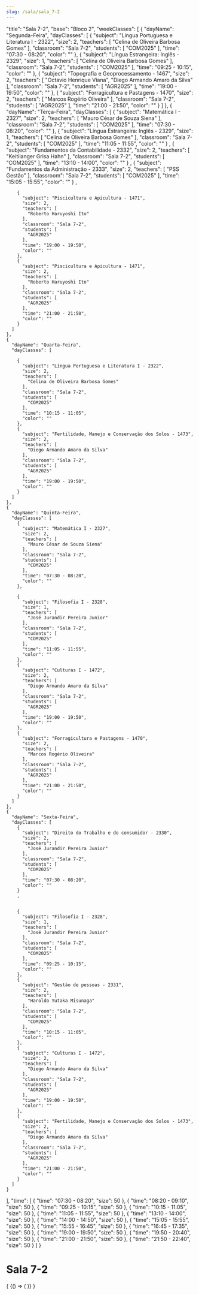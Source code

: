 ```yaml
---
slug: /sala/sala_7-2
---
```


  "title": "Sala 7-2",
  "base": "Bloco 2",
  "weekClasses": [
    {
      "dayName": "Segunda-Feira",
      "dayClasses": [
        {
          "subject": "Língua Portuguesa e Literatura I - 2322",
          "size": 2,
          "teachers": [
            "Celina de Oliveira Barbosa Gomes"
          ],
          "classroom": "Sala 7-2",
          "students": [
            "COM2025"
          ],
          "time": "07:30 - 08:20",
          "color": ""
        },
        {
          "subject": "Língua Estrangeira: Inglês - 2329",
          "size": 1,
          "teachers": [
            "Celina de Oliveira Barbosa Gomes"
          ],
          "classroom": "Sala 7-2",
          "students": [
            "COM2025"
          ],
          "time": "09:25 - 10:15",
          "color": ""
        },
        {
          "subject": "Topografia e Geoprocessamento - 1467",
          "size": 2,
          "teachers": [
            "Octavio Henrique Viana",
            "Diego Armando Amaro da Silva"
          ],
          "classroom": "Sala 7-2",
          "students": [
            "AGR2025"
          ],
          "time": "19:00 - 19:50",
          "color": ""
        },
        {
          "subject": "Forragicultura e Pastagens - 1470",
          "size": 2,
          "teachers": [
            "Marcos Rogério Oliveira"
          ],
          "classroom": "Sala 7-2",
          "students": [
            "AGR2025"
          ],
          "time": "21:00 - 21:50",
          "color": ""
        }
      ]
    },
    {
      "dayName": "Terça-Feira",
      "dayClasses": [
        {
          "subject": "Matemática I - 2327",
          "size": 2,
          "teachers": [
            "Mauro César de Souza Siena"
          ],
          "classroom": "Sala 7-2",
          "students": [
            "COM2025"
          ],
          "time": "07:30 - 08:20",
          "color": ""
        },
        {
          "subject": "Língua Estrangeira: Inglês - 2329",
          "size": 1,
          "teachers": [
            "Celina de Oliveira Barbosa Gomes"
          ],
          "classroom": "Sala 7-2",
          "students": [
            "COM2025"
          ],
          "time": "11:05 - 11:55",
          "color": ""
        }
       ,
        {
          "subject": "Fundamentos da Contabilidade - 2332",
          "size": 2,
          "teachers": [
            "Keitilanger Grisa Hahn"
          ],
          "classroom": "Sala 7-2",
          "students": [
            "COM2025"
          ],
          "time": "13:10 - 14:00",
          "color": ""
        }
        ,
        {
          "subject": "Fundamentos da Administração - 2333",
          "size": 2,
          "teachers": [
            "PSS Gestão"
          ],
          "classroom": "Sala 7-2",
          "students": [
            "COM2025"
          ],
          "time": "15:05 - 15:55",
          "color": ""
        }
        ,

        {
          "subject": "Piscicultura e Apicultura - 1471",
          "size": 2,
          "teachers": [
            "Roberto Haruyoshi Ito"
          ],
          "classroom": "Sala 7-2",
          "students": [
            "AGR2025"
          ],
          "time": "19:00 - 19:50",
          "color": ""
        },
        {
          "subject": "Piscicultura e Apicultura - 1471",
          "size": 2,
          "teachers": [
            "Roberto Haruyoshi Ito"
          ],
          "classroom": "Sala 7-2",
          "students": [
            "AGR2025"
          ],
          "time": "21:00 - 21:50",
          "color": ""
        }
      ]
    },
    {
      "dayName": "Quarta-Feira",
      "dayClasses": [
        
        {
          "subject": "Língua Portuguesa e Literatura I - 2322",
          "size": 2,
          "teachers": [
            "Celina de Oliveira Barbosa Gomes"
          ],
          "classroom": "Sala 7-2",
          "students": [
            "COM2025"
          ],
          "time": "10:15 - 11:05",
          "color": ""
        },
        {
          "subject": "Fertilidade, Manejo e Conservação dos Solos - 1473",
          "size": 2,
          "teachers": [
            "Diego Armando Amaro da Silva"
          ],
          "classroom": "Sala 7-2",
          "students": [
            "AGR2025"
          ],
          "time": "19:00 - 19:50",
          "color": ""
        }
      ]
    },
    {
      "dayName": "Quinta-Feira",
      "dayClasses": [
        {
          "subject": "Matemática I - 2327",
          "size": 2,
          "teachers": [
            "Mauro César de Souza Siena"
          ],
          "classroom": "Sala 7-2",
          "students": [
            "COM2025"
          ],
          "time": "07:30 - 08:20",
          "color": ""
        },
        
        {
          "subject": "Filosofia I - 2328",
          "size": 1,
          "teachers": [
            "José Jurandir Pereira Junior"
          ],
          "classroom": "Sala 7-2",
          "students": [
            "COM2025"
          ],
          "time": "11:05 - 11:55",
          "color": ""
        },
        {
          "subject": "Culturas I - 1472",
          "size": 2,
          "teachers": [
            "Diego Armando Amaro da Silva"
          ],
          "classroom": "Sala 7-2",
          "students": [
            "AGR2025"
          ],
          "time": "19:00 - 19:50",
          "color": ""
        },
        {
          "subject": "Forragicultura e Pastagens - 1470",
          "size": 2,
          "teachers": [
            "Marcos Rogério Oliveira"
          ],
          "classroom": "Sala 7-2",
          "students": [
            "AGR2025"
          ],
          "time": "21:00 - 21:50",
          "color": ""
        }
      ]
    },
    {
      "dayName": "Sexta-Feira",
      "dayClasses": [
        {
          "subject": "Direito do Trabalho e do consumidor - 2330",
          "size": 2,
          "teachers": [
            "José Jurandir Pereira Junior"
          ],
          "classroom": "Sala 7-2",
          "students": [
            "COM2025"
          ],
          "time": "07:30 - 08:20",
          "color": ""
        }
        ,

        
        {
          "subject": "Filosofia I - 2328",
          "size": 1,
          "teachers": [
            "José Jurandir Pereira Junior"
          ],
          "classroom": "Sala 7-2",
          "students": [
            "COM2025"
          ],
          "time": "09:25 - 10:15",
          "color": ""
        },
        {
          "subject": "Gestão de pessoas - 2331",
          "size": 2,
          "teachers": [
            "Haroldo Yutaka Misunaga"
          ],
          "classroom": "Sala 7-2",
          "students": [
            "COM2025"
          ],
          "time": "10:15 - 11:05",
          "color": ""
        },
        {
          "subject": "Culturas I - 1472",
          "size": 2,
          "teachers": [
            "Diego Armando Amaro da Silva"
          ],
          "classroom": "Sala 7-2",
          "students": [
            "AGR2025"
          ],
          "time": "19:00 - 19:50",
          "color": ""
        },
        {
          "subject": "Fertilidade, Manejo e Conservação dos Solos - 1473",
          "size": 2,
          "teachers": [
            "Diego Armando Amaro da Silva"
          ],
          "classroom": "Sala 7-2",
          "students": [
            "AGR2025"
          ],
          "time": "21:00 - 21:50",
          "color": ""
        }
      ]
    }
  ],
  "time": [
    {
      "time": "07:30 - 08:20",
      "size": 50
    },
    {
      "time": "08:20 - 09:10",
      "size": 50
    },
    {
      "time": "09:25 - 10:15",
      "size": 50
    },
    {
      "time": "10:15 - 11:05",
      "size": 50
    },
    {
      "time": "11:05 - 11:55",
      "size": 50
    },
    {
      "time": "13:10 - 14:00",
      "size": 50
    },
    {
      "time": "14:00 - 14:50",
      "size": 50
    },
    {
      "time": "15:05 - 15:55",
      "size": 50
    },
    {
      "time": "15:55 - 16:45",
      "size": 50
    },
    {
      "time": "16:45 - 17:35",
      "size": 50
    },
    {
      "time": "19:00 - 19:50",
      "size": 50
    },
    {
      "time": "19:50 - 20:40",
      "size": 50
    },
    {
      "time": "21:00 - 21:50",
      "size": 50
    },
    {
      "time": "21:50 - 22:40",
      "size": 50
    }
  ]
}

# Sala 7-2

<div>
  {
    <BrowserOnly>
      {() => (
        <Grid
          title={data.title}
          weekClasses={data.weekClasses}
          time={data.time}
        />
      )}
    </BrowserOnly>
  }
</div>
